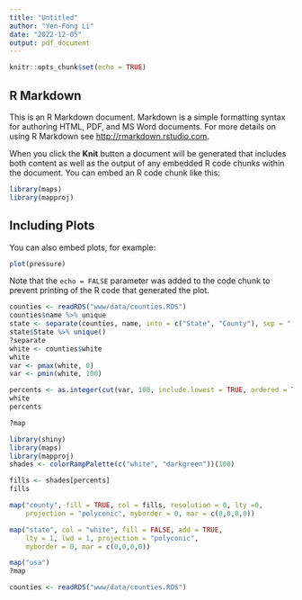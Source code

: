 ---
title: "Untitled"
author: "Yen-Fong Li"
date: "2022-12-05"
output: pdf_document
---

```{r setup, include=FALSE}
knitr::opts_chunk$set(echo = TRUE)
```

## R Markdown

This is an R Markdown document. Markdown is a simple formatting syntax for authoring HTML, PDF, and MS Word documents. For more details on using R Markdown see <http://rmarkdown.rstudio.com>.

When you click the **Knit** button a document will be generated that includes both content as well as the output of any embedded R code chunks within the document. You can embed an R code chunk like this:

```{r cars}
library(maps)
library(mapproj)
```

## Including Plots

You can also embed plots, for example:

```{r pressure, echo=FALSE}
plot(pressure)
```

Note that the `echo = FALSE` parameter was added to the code chunk to prevent printing of the R code that generated the plot.


```{r}
counties <- readRDS("www/data/counties.RDS")
counties$name %>% unique
state <- separate(counties, name, into = c("State", "County"), sep = ",")
state$State %>% unique()
?separate
white <- counties$white
white
var <- pmax(white, 0)
var <- pmin(white, 100)

percents <- as.integer(cut(var, 100, include.lowest = TRUE, ordered = TRUE))
white
percents

?map

```



```{r}
library(shiny)
library(maps)
library(mapproj)
shades <- colorRampPalette(c("white", "darkgreen"))(100)

fills <- shades[percents]
fills
```

```{r}
map("county", fill = TRUE, col = fills, resolution = 0, lty =0,
    projection = "polyconic", myborder = 0, mar = c(0,0,0,0))

map("state", col = "white", fill = FALSE, add = TRUE,
    lty = 1, lwd = 1, projection = "polyconic", 
    myborder = 0, mar = c(0,0,0,0))

map("usa")
?map
```

```{r}
counties <- readRDS("www/data/counties.RDS")

```

